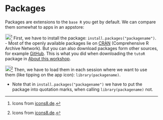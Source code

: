 # Packages

Packages are extensions to the `base R` you get by default. We can compare them somewhat to apps in an appstore:

![](./pictures/playstore.png){width="19"}[^packages-1] First, we have to install the package: `install.packages("packagename")`. - Most of the openly available packages lie on [CRAN](https://cran.r-project.org/) (Comprehensive R Archive Network). But you can also download packages form other sources, for example [GitHub](https://github.com/). This is what you did when downloading the `tutoR` package in [About this workshop](getting_started.qmd#about-this-workshop).

[^packages-1]: Icons from [icons8.de](https://icons8.de).

![](./pictures/app.png){width="19"}[^packages-2] Then, we have to load them in each session where we want to use them (like tipping on the app icon): `library(packagename)`.

[^packages-2]: Icons from [icons8.de](https://icons8.de).

-   Note that in `install.packages("packagename")` we have to put the package into quotation marks, when calling `library(packagename)` not.

